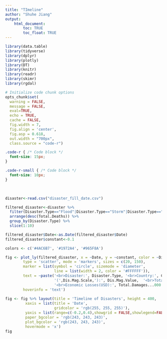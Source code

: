 ```yaml
---
title: "TImeline"
author: "Shuhe Jiang"
output: 
    html_document:
        toc: TRUE
        toc_float: TRUE
---
```


```r

library(data.table)
library(tidyverse)
library(dplyr)
library(plotly)
library(DT)
library(knitr)
library(readr)
library(skimr)
library(rgdal)

# Initialize code chunk options
opts_chunk$set(
  warning = FALSE,
  message = FALSE,
  eval=TRUE,
  echo = TRUE,
  cache = FALSE,
  fig.width = 7, 
  fig.align = 'center',
  fig.asp = 0.618,
  out.width = "700px",
  class.source = "code-r")
```

```css
.code-r { /* Code block */
  font-size: 15px;
}

.code-r-small { /* Code block */
  font-size: 10px;
}
```

<br>

```r
disaster<-read.csv("disaster_fill_date.csv")

filtered_disaster<-disaster %>% 
  filter(Disaster.Type=="Flood"|Disaster.Type=="Storm"|Disaster.Type=="Earthquake") %>%
  arrange(desc(Total.Deaths)) %>% 
  group_by(Disaster.Type) %>%
  slice(1:10)

filtered_disaster$Date<-as.Date(filtered_disaster$Date)
filtered_disaster$constant<-0.1
```

```r
colors <- c('#4AC6B7', '#1972A4', '#965F8A')

fig <- plot_ly(filtered_disaster, x = ~Date, y = ~constant, color = ~Disaster.Type, size = ~Total.Deaths, colors = colors,
        type = 'scatter', mode = 'markers', sizes = c(20, 150),
        marker = list(symbol = 'circle', sizemode = 'diameter',
                      line = list(width = 2, color = '#FFFFFF')),
        text = ~paste('<br>Disaster:', Disaster.Type, '<br>Country:', Country, '<br>Date:', Date, '<br>Mangitude', 
                      '(',Dis.Mag.Scale,'):', Dis.Mag.Value,  '<br>Total Death:', Total.Deaths,
                      '<br>Economic Losses(USD):', Total.Damages...000.US..),
        hoverinfo = 'text')
        
fig <- fig %>% layout(title = 'Timeline of Disasters', height = 400,
         xaxis = list(title = 'Date',
                      gridcolor = 'rgb(255, 255, 255)'),
         yaxis = list(range=c(-0.2,0.4),showgrid = FALSE,showlegend=FALSE,showticklabels = FALSE),
         paper_bgcolor = 'rgb(243, 243, 243)',
         plot_bgcolor = 'rgb(243, 243, 243)',
         hovermode = 'x')
fig 

```